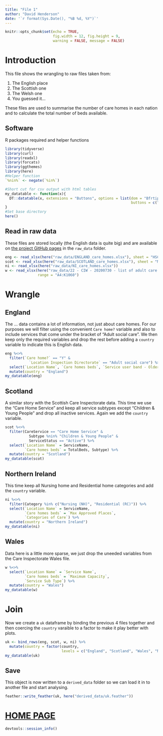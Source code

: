 ```yaml
---
title: "File 1"
author: "David Henderson"
date: '`r format(Sys.Date(), "%B %d, %Y")`'
---
```


```r
knitr::opts_chunk$set(echo = TRUE,
                      fig.width = 12, fig.height = 9,
                      warning = FALSE, message = FALSE)
```


# Introduction

This file shows the wrangling to raw files taken from: 

  1. The English place
  2. The Scottish one
  3. The Welsh one
  4. You guessed it...
  
These files are used to summarise the number of care homes in each nation and to calculate the total number of beds available. 

## Software

R packages required and helper functions

```r
library(tidyverse)
library(curl)
library(readxl)
library(forcats)
library(ggthemes)
library(here)
#Helper function
`%nin%` <- negate(`%in%`)

#Short cut for csv output with html tables
my_datatable <- function(x){
  DT::datatable(x, extensions = "Buttons", options = list(dom = "Bfrtip", 
                                                          buttons = c("csv")))
}
#Set base directory
here()
```


## Read in raw data

These files are stored locally (the English data is quite big) and are available on [the project GitHub pages](https://github.com/davidhen/ltc_covid_uk) in the `raw_data` folder.

```r
eng <- read_xlsx(here("raw_data/ENGLAND_care_homes.xlsx"), sheet = "HSCA Active Locations")
scot <- read_xlsx(here("raw_data/SCOTLAND_care_homes.xlsx"), sheet = "MDSF_data_31 May 2020")
ni <- read_xlsx(here("raw_data/NI_care_homes.xlsx"))
w <- read_xlsx(here("raw_data/22 - CIW - 20200730 - list of adult care homes in Wales.xlsx"), 
               range = "A4:K1060")
```

# Wrangle

## England

The ... data contains a lot of information, not just about care homes. For our purposes we will filter using the convenient `Care home?` variable and also to include services that come under the bracket of "Adult social care". We then keep only the required variables and drop the rest before adding a `country` variable to indicate this is English data. 

```r
eng %<>% 
  filter(`Care home?` == "Y" & 
           `Location Inspection Directorate` == "Adult social care") %>% 
  select(`Location Name`, `Care homes beds`, `Service user band - Older People`) %>%
  mutate(country = "England")
my_datatable(eng)
```

## Scotland

A similar story with the Scottish Care Inspectorate data. This time we use the "Care Home Service" and keep all service subtypes except "Children & Young People" and drop all inactive services. Again we add the `country` variable.

```r
scot %<>% 
  filter(CareService == "Care Home Service" & 
           Subtype %nin% "Children & Young People" &
           ServiceStatus == "Active") %>% 
  select(`Location Name` = ServiceName, 
         `Care homes beds` = TotalBeds, Subtype) %>% 
  mutate(country = "Scotland")
my_datatable(scot)
```

## Northern Ireland

This time keep all Nursing home and Residential home categories and add the `country` variable. 

```r
ni %<>% 
  filter(Category %in% c("Nursing (NH)", "Residential (RC)")) %>%
  select(`Location Name` = ServiceName,
         `Care homes beds` = `Max Approved Places`,
         `Categories of Care`) %>% 
  mutate(country = "Northern Ireland")
my_datatable(ni)
```

## Wales

Data here is a little more sparse, we just drop the uneeded variables from the Care Inspectorate Wales file. 

```r
w %<>% 
  select(`Location Name` = `Service Name`,
         `Care homes beds` = `Maximum Capacity`,
         `Service Sub Type`) %>% 
  mutate(country = "Wales")
my_datatable(w)
```


# Join

Now we create a `uk` dataframe by binding the previous 4 files together and then coercing the `country` varaible to a factor to make it play better with plots. 

```r
uk <- bind_rows(eng, scot, w, ni) %>% 
  mutate(country = factor(country,
                          levels = c("England", "Scotland", "Wales", "Northern Ireland")))
my_datatable(uk)
```

## Save

This object is now written to a `derived_data` folder so we can load it in to another file and start analysing. 

```r
feather::write_feather(uk, here("derived_data/uk.feather"))
```

# [HOME PAGE](https://davidhen.github.io/ltc_covid_uk/index.html)

```r
devtools::session_info()
```


